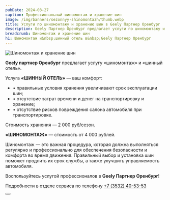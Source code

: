 ```yaml
---
pubDate: 2024-03-27
caption: Профессиональный шиномонтаж и хранение шин
image: /img/banners/sezonnyy-shinomontazh/thumb.webp
title: Услуги по шиномонтажу и хранению шин в Geely Партнер Оренбург
description: Geely Партнер Оренбург предлагает услуги по шиномонтажу и хранению шин. Хранение шин в правильных условиях увеличивает их срок эксплуатации, а профессиональный шиномонтаж обеспечивает безопасность и комфорт во время движения. Подробности можно узнать по телефону +7(3532) 40-53-53.
breadcrumb: Шиномонтаж и хранение шин
h1: Шиномонтаж и&nbsp;шинный отель в&nbsp;Geely Партнер Оренбург
---
```


<picture>
	<source media="(min-width: 1200px)" srcset="/img/banners/sezonnyy-shinomontazh/1920x1080.webp" />
	<source media="(min-width: 942px)" srcset="/img/banners/sezonnyy-shinomontazh/1280x625.webp" />
	<source media="(min-width: 576px)" srcset="/img/banners/sezonnyy-shinomontazh/768x575.webp" />
	<source media="(min-width: 320px)" srcset="/img/banners/sezonnyy-shinomontazh/640x640.webp" />
	<img src="/img/banners/sezonnyy-shinomontazh/1280x625.webp" class="mb-10" alt="Шиномонтаж и хранение шин" />
</picture>

**Geely партнер Оренбург** предлагает услугу &laquo;шиномонтаж&raquo; и&nbsp;&laquo;шинный отель&raquo;.

Услуга **&laquo;ШИННЫЙ ОТЕЛЬ&raquo;**&nbsp;&mdash; ваш комфорт:

+ • правильные условия хранения увеличивают срок эксплуатации шин;
+ • отсутствие затрат времени и денег на транспортировку и хранение;
+ • отсутствие рисков повреждения салона автомобиля при транспортировке.

Стоимость хранения&nbsp;&mdash; 2&nbsp;000&nbsp;руб/сезон.

**&laquo;ШИНОМОНТАЖ&raquo;**&nbsp;&mdash; стоимость от&nbsp;4&nbsp;000&nbsp;рублей.

Шиномонтаж&nbsp;&mdash; это важная процедура, которая должна выполняться регулярно и профессионально для обеспечения безопасности и комфорта во время движения. Правильный выбор и установка шин поможет продлить их срок службы, а также улучшить управляемость автомобиля.

Воспользуйтесь услугой профессионалов в **Geely Партнер Оренбург**!

Подробности в отделе сервиса по телефону <a href="tel:+73532405353">+7 (3532) 40-53-53</a>

<div class="flex justify-center mt-10 mb-5">
	<Button 
		classes="popup-link block !px-4 xl:!px-8 !py-2 xl:!py-3 !text-white !no-underline" 
		url="#common-modal" 
		title="Подробнее"
		dataTitle="Профессиональный шиномонтаж и&nbsp;хранение шин в&nbsp;Geely Партнер Оренбург"
		dataFormName="Подробнее. Шиномонтаж и хранение шин"
	/>
</div>